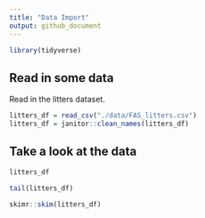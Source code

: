 ```yaml
---
title: "Data Import"
output: github_document
---
```


```r
library(tidyverse)
```

## Read in some data

Read in the litters dataset.

```r
litters_df = read_csv("./data/FAS_litters.csv")
litters_df = janitor::clean_names(litters_df)
```

## Take a look at the data

```r
litters_df
```

```r
tail(litters_df)
```

```r
skimr::skim(litters_df)
```


